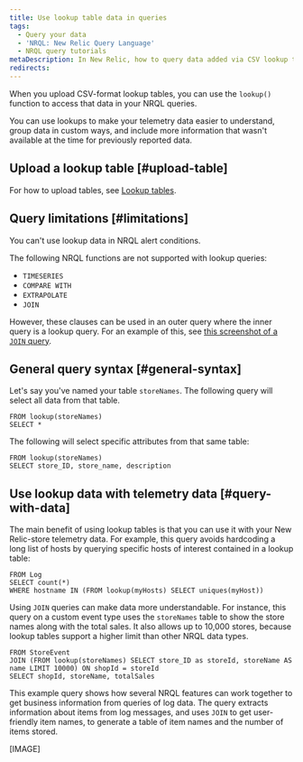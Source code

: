 ```yaml
---
title: Use lookup table data in queries
tags:
  - Query your data
  - 'NRQL: New Relic Query Language'
  - NRQL query tutorials
metaDescription: In New Relic, how to query data added via CSV lookup tables.
redirects:
---
```


When you upload CSV-format lookup tables, you can use the `lookup()` function to access that data in your NRQL queries. 

You can use lookups to make your telemetry data easier to understand, group data in custom ways, and include more information that wasn't available at the time for previously reported data. 

## Upload a lookup table [#upload-table]

For how to upload tables, see [Lookup tables](/docs/logs/ui-data/lookup-tables-ui). 

## Query limitations [#limitations]

You can't use lookup data in NRQL alert conditions. 

The following NRQL functions are not supported with lookup queries: 

* `TIMESERIES`
* `COMPARE WITH`
* `EXTRAPOLATE`
* `JOIN` 

However, these clauses can be used in an outer query where the inner query is a lookup query. For an example of this, see [this screenshot of a `JOIN` query](...??).

## General query syntax [#general-syntax]

Let's say you've named your table `storeNames`. The following query will select all data from that table.

```
FROM lookup(storeNames) 
SELECT *
```

The following will select specific attributes from that same table: 

```
FROM lookup(storeNames) 
SELECT store_ID, store_name, description
```

## Use lookup data with telemetry data [#query-with-data]

The main benefit of using lookup tables is that you can use it with your New Relic-store telemetry data. For example, this query avoids hardcoding a long list of hosts by querying specific hosts of interest contained in a lookup table: 

```
FROM Log 
SELECT count(*)
WHERE hostname IN (FROM lookup(myHosts) SELECT uniques(myHost))
```

Using `JOIN` queries can make data more understandable. For instance, this query on a custom event type uses the `storeNames` table to show the store names along with the total sales. It also allows up to 10,000 stores, because lookup tables support a higher limit than other NRQL data types.

```
FROM StoreEvent 
JOIN (FROM lookup(storeNames) SELECT store_ID as storeId, storeName AS name LIMIT 10000) ON shopId = storeId 
SELECT shopId, storeName, totalSales
```

This example query shows how several NRQL features can work together to get business information from queries of log data. The query extracts information about items from log messages, and uses `JOIN` to get user-friendly item names, to generate a table of item names and the number of items stored.

[IMAGE]
